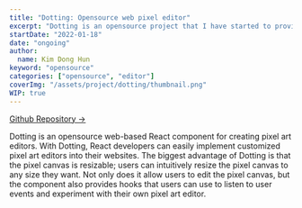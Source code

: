 ```yaml
---
title: "Dotting: Opensource web pixel editor"
excerpt: "Dotting is an opensource project that I have started to provide React developers a pixel art editor"
startDate: "2022-01-18"
date: "ongoing"
author:
  name: Kim Dong Hun
keyword: "opensource"
categories: ["opensource", "editor"]
coverImg: "/assets/project/dotting/thumbnail.png"
WIP: true
---
```


[Github Repository →](https://github.com/hunkim98/dotting)

Dotting is an opensource web-based React component for creating pixel art editors. With Dotting, React developers can easily implement customized pixel art editors into their websites. The biggest advantage of Dotting is that the pixel canvas is resizable; users can intuitively resize the pixel canvas to any size they want. Not only does it allow users to edit the pixel canvas, but the component also provides hooks that users can use to listen to user events and experiment with their own pixel art editor.

<DottingComponent />
